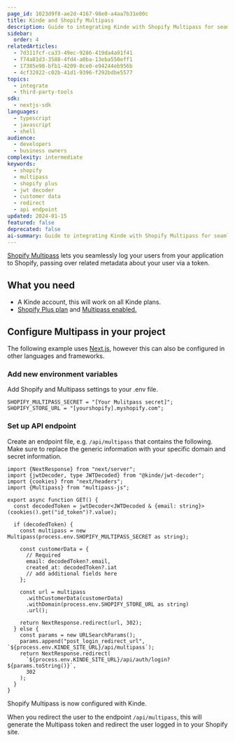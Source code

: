 ```yaml
---
page_id: 1023d9f8-ae2d-4167-98e0-a4aa7b31e80c
title: Kinde and Shopify Multipass
description: Guide to integrating Kinde with Shopify Multipass for seamless user authentication and customer data passing between applications
sidebar:
  order: 4
relatedArticles:
  - 7d311fcf-ca33-49ec-9286-419da4a91f41
  - f74a81d3-3588-4fd4-a0ba-13eba550eff1
  - 17385e98-bfb1-4209-8ce0-e94244eb956b
  - 4cf32822-c02b-41d1-9396-f292bdbe5577
topics:
  - integrate
  - third-party-tools
sdk:
  - nextjs-sdk
languages:
  - typescript
  - javascript
  - shell
audience:
  - developers
  - business owners
complexity: intermediate
keywords:
  - shopify
  - multipass
  - shopify plus
  - jwt decoder
  - customer data
  - redirect
  - api endpoint
updated: 2024-01-15
featured: false
deprecated: false
ai-summary: Guide to integrating Kinde with Shopify Multipass for seamless user authentication and customer data passing between applications.
---
```


[Shopify Multipass](https://shopify.dev/docs/api/multipass) lets you seamlessly log your users from your application to Shopify, passing over related metadata about your user via a token.

## What you need

- A Kinde account, this will work on all Kinde plans.
- [Shopify Plus plan](https://www.shopify.com/au/pricing/) and [Multipass enabled.](https://shopify.dev/docs/api/multipass/)

## Configure Multipass in your project

The following example uses [Next.js](https://nextjs.org/), however this can also be configured in other languages and frameworks.

### Add new environment variables

Add Shopify and Multipass settings to your .env file.

```shell title=".env"
SHOPIFY_MULTIPASS_SECRET = "[Your Mulitpass secret]";
SHOPIFY_STORE_URL = "[yourshopify].myshopify.com";
```

### Set up API endpoint

Create an endpoint file, e.g. `/api/multipass` that contains the following. Make sure to replace the generic information with your specific domain and secret information.

```tsx
import {NextResponse} from "next/server";
import {jwtDecoder, type JWTDecoded} from "@kinde/jwt-decoder";
import {cookies} from "next/headers";
import {Multipass} from "multipass-js";

export async function GET() {
  const decodedToken = jwtDecoder<JWTDecoded & {email: string}>(cookies().get("id_token")?.value);

  if (decodedToken) {
    const multipass = new Multipass(process.env.SHOPIFY_MULTIPASS_SECRET as string);

    const customerData = {
      // Required
      email: decodedToken?.email,
      created_at: decodedToken?.iat
      // add additional fields here
    };

    const url = multipass
      .withCustomerData(customerData)
      .withDomain(process.env.SHOPIFY_STORE_URL as string)
      .url();

    return NextResponse.redirect(url, 302);
  } else {
    const params = new URLSearchParams();
    params.append("post_login_redirect_url", `${process.env.KINDE_SITE_URL}/api/multipass`);
    return NextResponse.redirect(
      `${process.env.KINDE_SITE_URL}/api/auth/login?${params.toString()}`,
      302
    );
  }
}
```

Shopify Multipass is now configured with Kinde.

When you redirect the user to the endpoint `/api/multipass`, this will generate the Multipass token and redirect the user logged in to your Shopify site.
